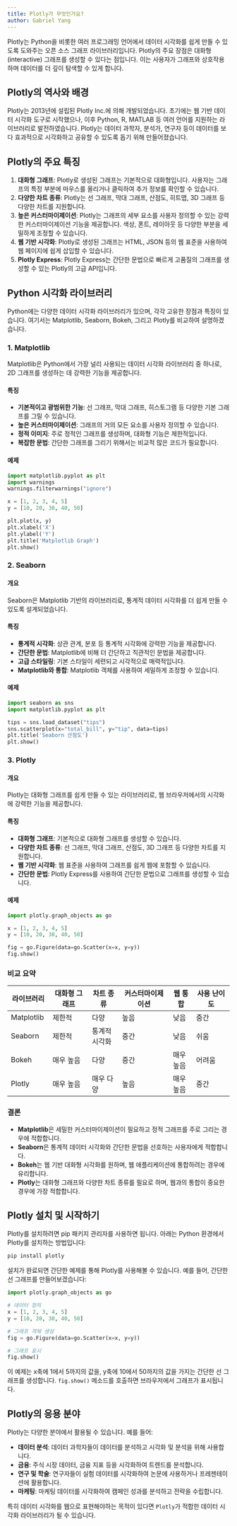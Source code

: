---
title: Plotly가 무엇인가요?
author: Gabriel Yang
---

Plotly는 Python을 비롯한 여러 프로그래밍 언어에서 데이터 시각화를 쉽게 만들 수 있도록 도와주는 오픈 소스 그래프 라이브러리입니다. Plotly의 주요 장점은 대화형(interactive) 그래프를 생성할 수 있다는 점입니다. 이는 사용자가 그래프와 상호작용하며 데이터를 더 깊이 탐색할 수 있게 합니다.

## Plotly의 역사와 배경

Plotly는 2013년에 설립된 Plotly Inc.에 의해 개발되었습니다. 초기에는 웹 기반 데이터 시각화 도구로 시작했으나, 이후 Python, R, MATLAB 등 여러 언어를 지원하는 라이브러리로 발전하였습니다. Plotly는 데이터 과학자, 분석가, 연구자 등이 데이터를 보다 효과적으로 시각화하고 공유할 수 있도록 돕기 위해 만들어졌습니다.

## Plotly의 주요 특징

1. **대화형 그래프**: Plotly로 생성된 그래프는 기본적으로 대화형입니다. 사용자는 그래프의 특정 부분에 마우스를 올리거나 클릭하여 추가 정보를 확인할 수 있습니다.
2. **다양한 차트 종류**: Plotly는 선 그래프, 막대 그래프, 산점도, 히트맵, 3D 그래프 등 다양한 차트를 지원합니다.
3. **높은 커스터마이제이션**: Plotly는 그래프의 세부 요소를 사용자 정의할 수 있는 강력한 커스터마이제이션 기능을 제공합니다. 색상, 폰트, 레이아웃 등 다양한 부분을 세밀하게 조정할 수 있습니다.
4. **웹 기반 시각화**: Plotly로 생성된 그래프는 HTML, JSON 등의 웹 표준을 사용하여 웹 페이지에 쉽게 삽입할 수 있습니다.
5. **Plotly Express**: Plotly Express는 간단한 문법으로 빠르게 고품질의 그래프를 생성할 수 있는 Plotly의 고급 API입니다.

## Python 시각화 라이브러리

Python에는 다양한 데이터 시각화 라이브러리가 있으며, 각각 고유한 장점과 특징이 있습니다. 여기서는 Matplotlib, Seaborn, Bokeh, 그리고 Plotly를 비교하여 설명하겠습니다.

### 1. Matplotlib

Matplotlib은 Python에서 가장 널리 사용되는 데이터 시각화 라이브러리 중 하나로, 2D 그래프를 생성하는 데 강력한 기능을 제공합니다.

#### 특징
- **기본적이고 광범위한 기능**: 선 그래프, 막대 그래프, 히스토그램 등 다양한 기본 그래프를 그릴 수 있습니다.
- **높은 커스터마이제이션**: 그래프의 거의 모든 요소를 사용자 정의할 수 있습니다.
- **정적 이미지**: 주로 정적인 그래프를 생성하며, 대화형 기능은 제한적입니다.
- **복잡한 문법**: 간단한 그래프를 그리기 위해서는 비교적 많은 코드가 필요합니다.

#### 예제
```{python}
import matplotlib.pyplot as plt
import warnings
warnings.filterwarnings("ignore")

x = [1, 2, 3, 4, 5]
y = [10, 20, 30, 40, 50]

plt.plot(x, y)
plt.xlabel('X')
plt.ylabel('Y')
plt.title('Matplotlib Graph')
plt.show()
```

### 2. Seaborn

#### 개요
Seaborn은 Matplotlib 기반의 라이브러리로, 통계적 데이터 시각화를 더 쉽게 만들 수 있도록 설계되었습니다.

#### 특징
- **통계적 시각화**: 상관 관계, 분포 등 통계적 시각화에 강력한 기능을 제공합니다.
- **간단한 문법**: Matplotlib에 비해 더 간단하고 직관적인 문법을 제공합니다.
- **고급 스타일링**: 기본 스타일이 세련되고 시각적으로 매력적입니다.
- **Matplotlib와 통합**: Matplotlib 객체를 사용하여 세밀하게 조정할 수 있습니다.

#### 예제
```{python}
import seaborn as sns
import matplotlib.pyplot as plt

tips = sns.load_dataset("tips")
sns.scatterplot(x="total_bill", y="tip", data=tips)
plt.title('Seaborn 산점도')
plt.show()
```

### 3. Plotly

#### 개요
Plotly는 대화형 그래프를 쉽게 만들 수 있는 라이브러리로, 웹 브라우저에서의 시각화에 강력한 기능을 제공합니다.

#### 특징
- **대화형 그래프**: 기본적으로 대화형 그래프를 생성할 수 있습니다.
- **다양한 차트 종류**: 선 그래프, 막대 그래프, 산점도, 3D 그래프 등 다양한 차트를 지원합니다.
- **웹 기반 시각화**: 웹 표준을 사용하여 그래프를 쉽게 웹에 포함할 수 있습니다.
- **간단한 문법**: Plotly Express를 사용하여 간단한 문법으로 그래프를 생성할 수 있습니다.

#### 예제
```{python}
import plotly.graph_objects as go

x = [1, 2, 3, 4, 5]
y = [10, 20, 30, 40, 50]

fig = go.Figure(data=go.Scatter(x=x, y=y))
fig.show()
```

### 비교 요약

| 라이브러리     | 대화형 그래프 | 차트 종류  | 커스터마이제이션  | 웹 통합  | 사용 난이도  |
| -------------- | ------------- | ---------- | ----------------- | -------- | ------------ |
| Matplotlib     | 제한적        | 다양       | 높음              | 낮음     | 중간         |
| Seaborn        | 제한적        | 통계적 시각화| 중간             | 낮음     | 쉬움         |
| Bokeh          | 매우 높음     | 다양       | 중간              | 매우 높음| 어려움       |
| Plotly         | 매우 높음     | 매우 다양  | 높음              | 매우 높음| 중간         |

### 결론
- **Matplotlib**은 세밀한 커스터마이제이션이 필요하고 정적 그래프를 주로 그리는 경우에 적합합니다.
- **Seaborn**은 통계적 데이터 시각화와 간단한 문법을 선호하는 사용자에게 적합합니다.
- **Bokeh**는 웹 기반 대화형 시각화를 원하며, 웹 애플리케이션에 통합하려는 경우에 유리합니다.
- **Plotly**는 대화형 그래프와 다양한 차트 종류를 필요로 하며, 웹과의 통합이 중요한 경우에 가장 적합합니다.

## Plotly 설치 및 시작하기

Plotly를 설치하려면 pip 패키지 관리자를 사용하면 됩니다. 아래는 Python 환경에서 Plotly를 설치하는 방법입니다:

```bash
pip install plotly
```

설치가 완료되면 간단한 예제를 통해 Plotly를 사용해볼 수 있습니다. 예를 들어, 간단한 선 그래프를 만들어보겠습니다:

```{python}
import plotly.graph_objects as go

# 데이터 정의
x = [1, 2, 3, 4, 5]
y = [10, 20, 30, 40, 50]

# 그래프 객체 생성
fig = go.Figure(data=go.Scatter(x=x, y=y))

# 그래프 표시
fig.show()
```

이 예제는 x축에 1에서 5까지의 값을, y축에 10에서 50까지의 값을 가지는 간단한 선 그래프를 생성합니다. `fig.show()` 메소드를 호출하면 브라우저에서 그래프가 표시됩니다.

## Plotly의 응용 분야

Plotly는 다양한 분야에서 활용될 수 있습니다. 예를 들어:

- **데이터 분석**: 데이터 과학자들이 데이터를 분석하고 시각화 및 분석을 위해 사용합니다.
- **금융**: 주식 시장 데이터, 금융 지표 등을 시각화하여 트렌드를 분석합니다.
- **연구 및 학술**: 연구자들이 실험 데이터를 시각화하여 논문에 사용하거나 프레젠테이션에 활용합니다.
- **마케팅**: 마케팅 데이터를 시각화하여 캠페인 성과를 분석하고 전략을 수립합니다.

특히 데이터 시각화를 웹으로 표현해야하는 목적이 있다면 `Plotly`가 적합한 데이터 시각화 라이브러리가 될 수 있습니다.